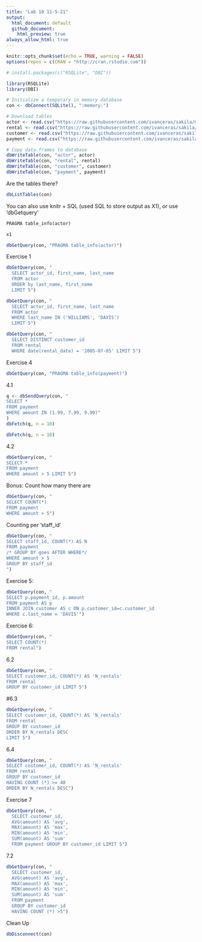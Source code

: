 ```yaml
---
title: "Lab 10 11-5-21"
output: 
  html_document: default
  github_document:
    html_preview: true
always_allow_html: true
---
```


```r
knitr::opts_chunk$set(echo = TRUE, warning = FALSE)
options(repos = c(CRAN = "http://cran.rstudio.com"))
```

```r
# install.packages(c("RSQLite", "DBI"))

library(RSQLite)
library(DBI)

# Initialize a temporary in memory database
con <- dbConnect(SQLite(), ":memory:")

# Download tables
actor <- read.csv("https://raw.githubusercontent.com/ivanceras/sakila/master/csv-sakila-db/actor.csv")
rental <- read.csv("https://raw.githubusercontent.com/ivanceras/sakila/master/csv-sakila-db/rental.csv")
customer <- read.csv("https://raw.githubusercontent.com/ivanceras/sakila/master/csv-sakila-db/customer.csv")
payment <- read.csv("https://raw.githubusercontent.com/ivanceras/sakila/master/csv-sakila-db/payment_p2007_01.csv")

# Copy data.frames to database
dbWriteTable(con, "actor", actor)
dbWriteTable(con, "rental", rental)
dbWriteTable(con, "customer", customer)
dbWriteTable(con, "payment", payment)
```

Are the tables there? 
```r
dbListTables(con)
```

You can also use knitr + SQL (used SQL to store output as X1), or use 'dbGetquery'
```sql
PRAGMA table_info(actor)
```

```r
x1
```

```r
dbGetQuery(con, "PRAGMA table_info(actor)")
```
Exercise 1
```r
dbGetQuery(con, "
  SELECT actor_id, first_name, last_name
  FROM actor
  ORDER by last_name, first_name
  LIMIT 5")
```
```r
dbGetQuery(con, "
  SELECT actor_id, first_name, last_name
  FROM actor
  WHERE last_name IN ('WILLIAMS', 'DAVIS')
  LIMIT 5")
```
```r
dbGetQuery(con, "
  SELECT DISTINCT customer_id
  FROM rental
  WHERE date(rental_date) = '2005-07-05' LIMIT 5")
```

Exercise 4
```r
dbGetQuery(con, "PRAGMA table_info(payment)")
```
4.1
```r
q <- dbSendQuery(con, "
SELECT *
FROM payment
WHERE amount IN (1.99, 7.99, 9.99)"
)
dbFetch(q, n = 10)
```
```r
dbFetch(q, n = 10)
```
4.2 
```r
dbGetQuery(con, "
SELECT *
FROM payment
WHERE amount > 5 LIMIT 5")
```
Bonus: Count how many there are
```r
dbGetQuery(con, "
SELECT COUNT(*)
FROM payment
WHERE amount > 5")
```
Counting per 'staff_id'
```r
dbGetQuery(con, "
SELECT staff_id, COUNT(*) AS N
FROM payment
/* GROUP BY goes AFTER WHERE*/
WHERE amount > 5
GROUP BY staff_id
")
```
Exercise 5:
```r
dbGetQuery(con, "
SELECT p.payment_id, p.amount
FROM payment AS p
INNER JOIN customer AS c ON p.customer_id=c.customer_id
WHERE c.last_name = 'DAVIS'")
```
Exercise 6:
```r
dbGetQuery(con, "
SELECT COUNT(*)
FROM rental")
```
6.2
```r
dbGetQuery(con, "
SELECT customer_id, COUNT(*) AS 'N_rentals'
FROM rental
GROUP BY customer_id LIMIT 5")
```
#6.3
```r
dbGetQuery(con, "
SELECT customer_id, COUNT(*) AS 'N_rentals'
FROM rental
GROUP BY customer_id
ORDER BY N_rentals DESC
LIMIT 5")
```
6.4
```r
dbGetQuery(con, "
SELECT customer_id, COUNT(*) AS 'N_rentals'
FROM rental
GROUP BY customer_id
HAVING COUNT (*) >= 40
ORDER BY N_rentals DESC")
```
Exercise 7
```r
dbGetQuery(con, "
  SELECT customer_id, 
  AVG(amount) AS 'avg', 
  MAX(amount) AS 'max', 
  MIN(amount) AS 'min',
  SUM(amount) AS 'sum'
  FROM payment GROUP BY customer_id LIMIT 5")
```
7.2
```r
dbGetQuery(con, "
  SELECT customer_id, 
  AVG(amount) AS 'avg', 
  MAX(amount) AS 'max', 
  MIN(amount) AS 'min',
  SUM(amount) AS 'sum'
  FROM payment 
  GROUP BY customer_id
  HAVING COUNT (*) >5")
```
Clean Up
```r
dbDisconnect(con)
```

